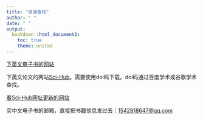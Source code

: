 ```yaml
---
title: "资源查找"
author: " "
date: " "
output:
  bookdown::html_document2:
    toc: true
    theme: united
---
```


[下英文电子书的网站](http://gen.lib.rus.ec/)

下英文论文的网站[Sci-Hub](http://sci-hub.tw/)。需要使用doi码下载。doi码通过百度学术或谷歌学术查找。

[看Sci-Hub网址更新的网站](https://lovescihub.wordpress.com/)

买中文电子书的邮箱，直接把书籍信息发过去：<1542918647@qq.com>



